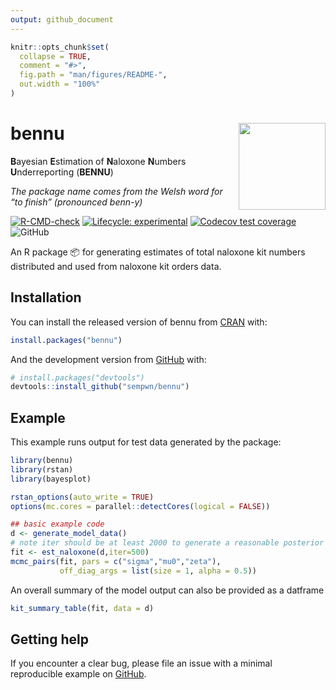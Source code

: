```yaml
---
output: github_document
---
```


<!-- README.md is generated from README.Rmd. Please edit that file -->

```r
knitr::opts_chunk$set(
  collapse = TRUE,
  comment = "#>",
  fig.path = "man/figures/README-",
  out.width = "100%"
)
```

# bennu <img src="man/figures/logo.png" align="right" height="139" />

**B**ayesian **E**stimation of **N**aloxone **N**umbers **U**nderreporting (**BENNU**)

*The package name comes from the Welsh word for "to finish" (pronounced benn-y)*

  <!-- badges: start -->
  [![R-CMD-check](https://github.com/sempwn/bennu/actions/workflows/R-CMD-check.yaml/badge.svg)](https://github.com/sempwn/bennu/actions/workflows/R-CMD-check.yaml)
   [![Lifecycle: experimental](https://img.shields.io/badge/lifecycle-experimental-orange.svg)](https://lifecycle.r-lib.org/articles/stages.html#experimental)
     [![Codecov test coverage](https://codecov.io/gh/sempwn/bennu/branch/main/graph/badge.svg)](https://app.codecov.io/gh/sempwn/bennu?branch=main)
   ![GitHub](https://img.shields.io/github/license/sempwn/bennu?style=plastic)
  <!-- badges: end -->


An R package 📦 for generating estimates of total naloxone kit numbers distributed and used from naloxone kit orders data.

## Installation

You can install the released version of bennu from [CRAN](https://CRAN.R-project.org) with:

``` r
install.packages("bennu")
```

And the development version from [GitHub](https://github.com/) with:

``` r
# install.packages("devtools")
devtools::install_github("sempwn/bennu")
```
## Example

This example runs output for test data generated by the package:

```r
library(bennu)
library(rstan)
library(bayesplot)

rstan_options(auto_write = TRUE)
options(mc.cores = parallel::detectCores(logical = FALSE))

## basic example code
d <- generate_model_data()
# note iter should be at least 2000 to generate a reasonable posterior sample
fit <- est_naloxone(d,iter=500)
mcmc_pairs(fit, pars = c("sigma","mu0","zeta"),
           off_diag_args = list(size = 1, alpha = 0.5))
```

An overall summary of the model output can also be provided as a datframe

```r
kit_summary_table(fit, data = d)
```

## Getting help

If you encounter a clear bug, please file an issue with a minimal reproducible example on [GitHub](https://github.com/sempwn/bennu/issues). 


